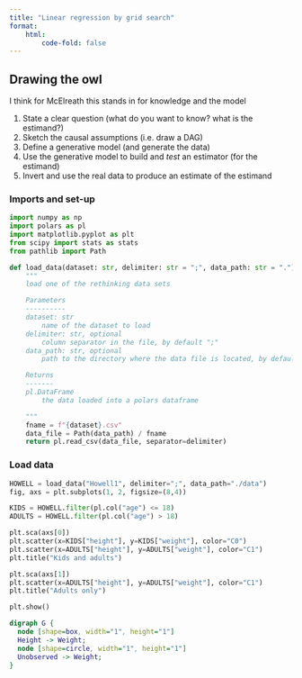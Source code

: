 ```yaml
---
title: "Linear regression by grid search"
format:
    html:
        code-fold: false
---
```


## Drawing the owl
I think for McElreath this stands in for knowledge and the model

1. State a clear question (what do you want to know? what is the estimand?)
2. Sketch the causal assumptions (i.e. draw a DAG)
3. Define a generative model (and generate the data)
4. Use the generative model to build and _test_ an estimator (for the estimand)
5. Invert and use the real data to produce an estimate of the estimand

### Imports and set-up

```python
import numpy as np
import polars as pl
import matplotlib.pyplot as plt
from scipy import stats as stats
from pathlib import Path

def load_data(dataset: str, delimiter: str = ";", data_path: str = "."):
    """
    load one of the rethinking data sets

    Parameters
    ----------
    dataset: str
        name of the dataset to load
    delimiter: str, optional
        column separator in the file, by default ";"
    data_path: str, optional
        path to the directory where the data file is located, by default "."

    Returns
    -------
    pl.DataFrame
        the data loaded into a polars dataframe

    """
    fname = f"{dataset}.csv"
    data_file = Path(data_path) / fname
    return pl.read_csv(data_file, separator=delimiter)
```

### Load data

```python
HOWELL = load_data("Howell1", delimiter=";", data_path="./data")
fig, axs = plt.subplots(1, 2, figsize=(8,4))

KIDS = HOWELL.filter(pl.col("age") <= 18)
ADULTS = HOWELL.filter(pl.col("age") > 18)

plt.sca(axs[0])
plt.scatter(x=KIDS["height"], y=KIDS["weight"], color="C0")
plt.scatter(x=ADULTS["height"], y=ADULTS["weight"], color="C1")
plt.title("Kids and adults")

plt.sca(axs[1])
plt.scatter(x=ADULTS["height"], y=ADULTS["weight"], color="C1")
plt.title("Adults only")

plt.show()
```

```dot
digraph G {
  node [shape=box, width="1", height="1"]
  Height -> Weight;
  node [shape=circle, width="1", height="1"]
  Unobserved -> Weight;
}
```